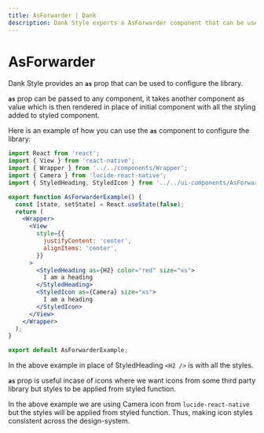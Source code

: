 ```yaml
---
title: AsForwarder | Dank
description: Dank Style exports a AsForwarder component that can be used to configure the library.
---
```



<Meta title="api/AsForwarder" />

# AsForwarder

Dank Style provides an **`as`** prop that can be used to configure the library.

**`as`** prop can be passed to any component, it takes another component as value which is then rendered in place of initial component with all the styling added to styled component.

Here is an example of how you can use the **`as`** component to configure the library:

```jsx
import React from 'react';
import { View } from 'react-native';
import { Wrapper } from '../../components/Wrapper';
import { Camera } from 'lucide-react-native';
import { StyledHeading, StyledIcon } from '../../ui-components/AsForwarder';

export function AsForwarderExample() {
  const [state, setState] = React.useState(false);
  return (
    <Wrapper>
      <View
        style={{
          justifyContent: 'center',
          alignItems: 'center',
        }}
      >
        <StyledHeading as={H2} color="red" size="xs">
          I am a heading
        </StyledHeading>
        <StyledIcon as={Camera} size="xs">
          I am a heading
        </StyledIcon>
      </View>
    </Wrapper>
  );
}

export default AsForwarderExample;
```

In the above example in place of StyledHeading `<H2 />` is with all the styles.

**`as`** prop is useful incase of icons where we want icons from some third party library but styles to be applied from styled function.

In the above example we are using Camera icon from `lucide-react-native` but the styles will be applied from styled function. Thus, making icon styles consistent across the design-system.
